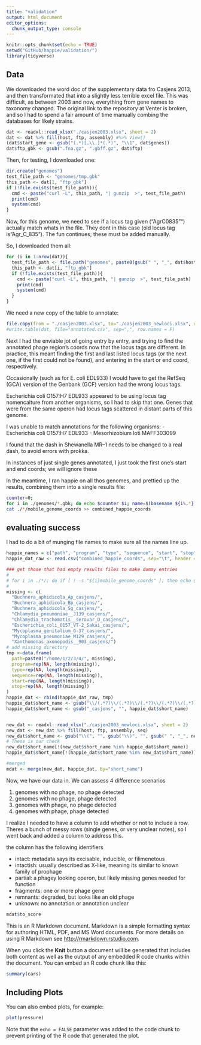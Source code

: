 ```yaml
---
title: "validation"
output: html_document
editor_options: 
  chunk_output_type: console
---
```


```r
knitr::opts_chunk$set(echo = TRUE)
setwd("GitHub/happie/validation/")
library(tidyverse)
```

## Data

We downloaded the word doc of the supplementary data fro Casjens 2013, and then transformated that into a slightly less terrible excel file.  This was difficult, as between 2003 and now, everything from gene names to taxonomy changed.  The original link to the repository at Venter is broken, and so I had to spend a fair amount of time manually combing the databases for likely strains. 


```r


dat <- readxl::read_xlsx("./casjen2003.xlsx", sheet = 2)
dat <- dat %>% fill(host, ftp, assembly) #%>% View()
(dat$start_gene <- gsub("(.*)[…\\.]*(.*)", "\\1", dat$genes))
dat$ftp_gbk <- gsub(".fna.gz", ".gbff.gz", dat$ftp)

```

Then, for testing, I downloaded one:

```r
dir.create("genomes")
test_file_path <- "genomes/tmp.gbk"
this_path <- dat[1, "ftp_gbk"]
if (!file.exists(test_file_path)){
  cmd <- paste("curl -L", this_path, "| gunzip  >", test_file_path)
  print(cmd)
  system(cmd)
}
```
Now, for this genome, we need to see if a locus tag given ("AgrC0835"") actually match whats in the file.  They dont in this case (old locus tag is "Agr_C_835"). The fun continues; these must be added manually.

So, I downloaded them all:
```r
for (i in 1:nrow(dat)){
  test_file_path <- file.path("genomes", paste0(gsub(" ", "_", dat$host[i]), ".gbk"))
  this_path <- dat[i, "ftp_gbk"]
  if (!file.exists(test_file_path)){
    cmd <- paste("curl -L", this_path, "| gunzip  >", test_file_path)
    print(cmd)
    system(cmd)
  }
}
```
We need a new copy of the table to annotate:

```r
file.copy(from = "./casjen2003.xlsx", to="./casjen2003_newloci.xlsx", overwrite = F)
#write.table(dat, file="annotated.csv", sep=",", row.names = F)
```

Next I had the enviable jot of going entry by entry, and trying to find the annotated phage region's coords now that the locus tags are different.  In practice, this meant finding the first and last listed locus tags (or the next one, if the first could not be found), and entering in the start or end coord, respectively.

Occasionally (such as for E. coli EDL933) I would have to get the RefSeq (GCA) version of the Genbank (GCF) version had the wrong locus tags.

Escherichia coli O157:H7 EDL933 appeared to be using locus tag nomencalture from another organisms, so I had to skip that one.  Genes that were from the same operon had locus tags scattered in distant parts of this genome.

I was unable to match annotations for the following organisms:
- Escherichia coli O157:H7 EDL933
- Mesorhizobium loti     MAFF303099

I found that the dash in Shewanella MR–1 needs to be changed to a real dash, to avoid errors with prokka.

In instances of just single genes annotated, I just took the first one's start and end coords; we will ignore these

In the meantime, I ran happie on all thos genomes, and prettied up the results, combining them into a single results file:
```sh
counter=0; 
for i in ./genomes/*.gbk; do echo $counter $i; name=$(basename ${i%.*}); happie --contigs $i -o ${name}_casjens ; counter=$((counter+1)); done
cat ./*/mobile_genome_coords >> combined_happie_coords
```


## evaluating success
I had to do a bit of munging file names to make sure all the names line up.
```r
happie_names = c("path", "program", "type", "sequence", "start", "stop")
happie_dat_raw <- read.csv("combined_happie_coords", sep="\t", header = F, col.names = happie_names, stringsAsFactors = F)

### get those that had empty results files to make dummy entries
#
# for i in ./*/; do if [ ! -s "${i}mobile_genome_coords" ]; then echo $i; fi done
#
missing <- c(
  "Buchnera_aphidicola_Ap_casjens/",
  "Buchnera_aphidicola_Bp_casjens/",
  "Buchnera_aphidicola_Sg_casjens/",
  "Chlamydia_pneumoniae__J139_casjens/",
  "Chlamydia_trachomatis__serovar_D_casjens/",
  "Escherichia_coli_O157_VT-2_Sakai_casjens/",
  "Mycoplasma_genitalium_G-37_casjens/",
  "Mycoplasma_pneumoniae_M129_casjens/",
  "Xanthomonas_axonopodis__903_casjens/")
# add missing directory
tmp <-data.frame(
  path=paste0("/home/1/2/3/4/", missing),  
  program=rep(NA, length(missing)),
  type=rep(NA, length(missing)),
  sequence=rep(NA, length(missing)),
  start=rep(NA, length(missing)),
  stop=rep(NA, length(missing))
)
happie_dat <- rbind(happie_dat_raw, tmp)
happie_dat$short_name <- gsub("\\/(.*?)\\/(.*?)\\/(.*?)\\/(.*?)\\/(.*?)\\/(.*?)\\/(.*)", "\\6", happie_dat$path)
happie_dat$short_name <- gsub("_casjens", "", happie_dat$short_name)


new_dat <- readxl::read_xlsx("./casjen2003_newloci.xlsx", sheet = 2)
new_dat <- new_dat %>% fill(host, ftp, assembly, seq) 
new_dat$short_name <- gsub("\\(", "", gsub("\\)", "", gsub(" ", "_", new_dat$host )))
# These is our check
new_dat$short_name[!(new_dat$short_name %in% happie_dat$short_name)]
happie_dat$short_name[!(happie_dat$short_name %in% new_dat$short_name)]

#merged
mdat <- merge(new_dat, happie_dat, by="short_name")
```

Now, we have our data in.  We can assess 4 difference scenarios

1. genomes with no phage, no phage detected
2. genomes with no phage, phage detected
3. genomes with phage, no phage detected
4. genomes with phage, phage detected


I realize I needed to have a column to add whether or not to include a row.  Theres a bunch of messy rows (single genes, or very unclear notes), so I went back and added a column to address this.

the column has the following identifiers

- intact:  metadata says its excisable, inducible, or filimenetous
- intactish: usually described as X-like, meaning its similar to known family of prophage
- partial: a phagey looking operon, but likely missing genes needed for function
- fragments: one or more phage gene
- remnants: degraded, but looks like an old phage
- unknown: no annotation or annotation unclear



```r
mdat$to_score


```




This is an R Markdown document. Markdown is a simple formatting syntax for authoring HTML, PDF, and MS Word documents. For more details on using R Markdown see <http://rmarkdown.rstudio.com>.

When you click the **Knit** button a document will be generated that includes both content as well as the output of any embedded R code chunks within the document. You can embed an R code chunk like this:

```r
summary(cars)
```

## Including Plots

You can also embed plots, for example:

```r
plot(pressure)
```

Note that the `echo = FALSE` parameter was added to the code chunk to prevent printing of the R code that generated the plot.
